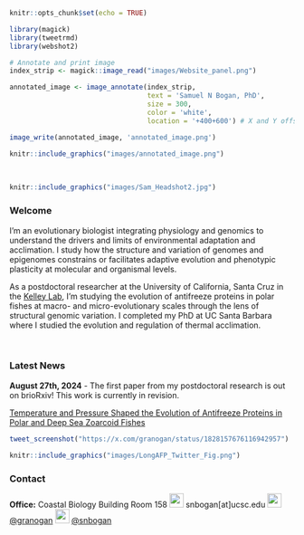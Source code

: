 ```r

knitr::opts_chunk$set(echo = TRUE)

library(magick)
library(tweetrmd)
library(webshot2)

```

```r

# Annotate and print image
index_strip <- magick::image_read("images/Website_panel.png")

annotated_image <- image_annotate(index_strip, 
                                  text = 'Samuel N Bogan, PhD', 
                                  size = 300, 
                                  color = 'white',
                                  location = '+400+600') # X and Y offsets from the top-left corner

image_write(annotated_image, 'annotated_image.png')

```

```r
knitr::include_graphics("images/annotated_image.png")
```

<br>
```r
knitr::include_graphics("images/Sam_Headshot2.jpg")
```

### Welcome <a id="about_me"></a>

I'm an evolutionary biologist integrating physiology and genomics to understand the drivers and limits of environmental adaptation and acclimation. I study how the structure and variation of genomes and epigenomes constrains or facilitates adaptive evolution and phenotypic plasticity at molecular and organismal levels.     

As a postdoctoral researcher at the University of California, Santa Cruz in the [Kelley Lab](https://evogenomes.sites.ucsc.edu/), I'm studying the evolution of antifreeze proteins in polar fishes at macro- and micro-evolutionary scales through the lens of structural genomic variation. I completed my PhD at UC Santa Barbara where I studied the evolution and regulation of thermal acclimation.

<div style="clear: both;"></div>

<br>

### Latest News <a id="about_me"></a>

**August 27th, 2024** - The first paper from my postdoctoral research is out on brioRxiv! This work is currently in revision. 

[Temperature and Pressure Shaped the Evolution of Antifreeze Proteins in Polar and Deep Sea Zoarcoid Fishes](https://www.biorxiv.org/content/10.1101/2024.08.24.609455v1)

```r
tweet_screenshot("https://x.com/granogan/status/1828157676116942957")

knitr::include_graphics("images/LongAFP_Twitter_Fig.png")
```


### Contact <a id="about_me"></a>

**Office:** Coastal Biology Building Room 158 ![](images/mail.png){width=25px} snbogan[at]ucsc.edu ![](images/twitter.png){width=25px} [@granogan](https://x.com/granogan) ![](images/github.png){width=25px} [@snbogan](https://github.com/snbogan)






